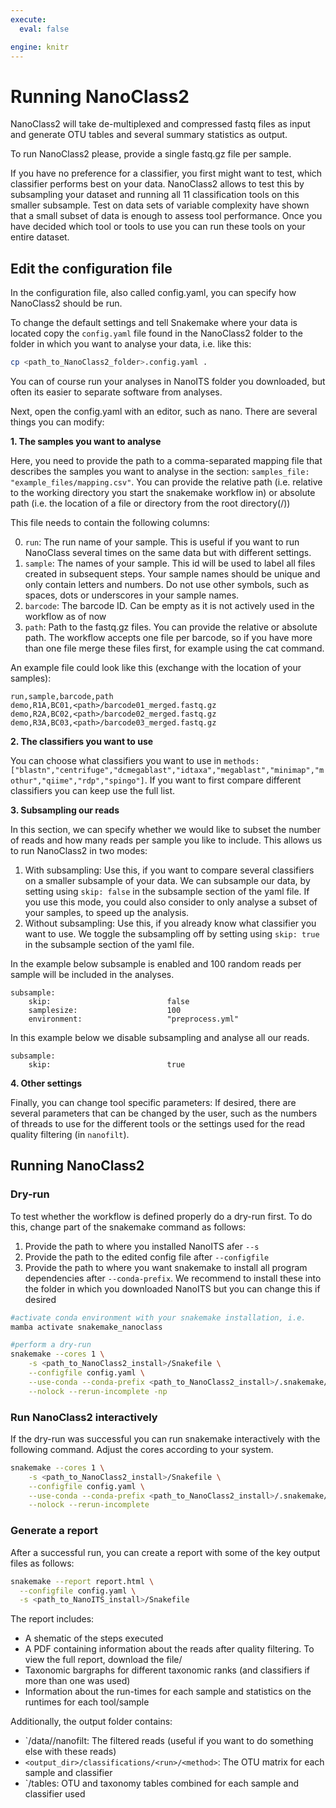 ---
execute:
  eval: false

engine: knitr
---

# Running NanoClass2

NanoClass2 will take de-multiplexed and compressed fastq files as input and generate OTU tables and several summary statistics as output.   

To run NanoClass2 please, provide a single fastq.gz file per sample.

If you have no preference for a classifier, you first might want to test, which classifier performs best on your data. NanoClass2 allows to test this by subsampling your dataset and running all 11 classification tools on this smaller subsample. Test on data sets of variable complexity have shown that a small subset of data is enough to assess tool performance. Once you have decided which tool or tools to use you can run these tools on your entire dataset.

## Edit the configuration file

In the configuration file, also called config.yaml, you can specify how NanoClass2 should be run.

To change the default settings and tell Snakemake where your data is located copy the `config.yaml` file found in the NanoClass2 folder to the folder in which you want to analyse your data, i.e. like this:

```{bash}
cp <path_to_NanoClass2_folder>.config.yaml .
```

You can of course run your analyses in NanoITS folder you downloaded, but often its easier to separate software from analyses.

Next, open the config.yaml with an editor, such as nano. There are several things you can modify:

**1. The samples you want to analyse**

Here, you need to provide the path to a comma-separated mapping file that describes the samples you want to analyse in the section: `samples_file: "example_files/mapping.csv"`. You can provide the relative path (i.e. relative to the working directory you start the snakemake workflow in) or absolute path (i.e. the location of a file or directory from the root directory(/))

This file needs to contain the following columns:

0. `run`: The run name of your sample. This is useful if you want to run NanoClass several times on the same data but with different settings.
1. `sample`: The names of your sample. This id will be used to label all files created in subsequent steps. Your sample names should be unique and only contain letters and numbers. Do not use other symbols, such as spaces, dots or underscores in your sample names.
2. `barcode`: The barcode ID. Can be empty as it is not actively used in the workflow as of now
3. `path`: Path to the fastq.gz files. You can provide the relative or absolute path. The workflow accepts one file per barcode, so if you have more than one file merge these files first, for example using the cat command.

An example file could look like this (exchange <path> with the location of your samples):

```
run,sample,barcode,path
demo,R1A,BC01,<path>/barcode01_merged.fastq.gz
demo,R2A,BC02,<path>/barcode02_merged.fastq.gz
demo,R3A,BC03,<path>/barcode03_merged.fastq.gz
```

**2. The classifiers you want to use**

You can choose what classifiers you want to use in `methods: ["blastn","centrifuge","dcmegablast","idtaxa","megablast","minimap","mothur","qiime","rdp","spingo"]`. If you want to first compare different classifiers you can keep use the full list.


**3. Subsampling our reads**

::: {.callout-important}

In this section, we can specify whether we would like to subset the number of reads and how many reads per sample you like to include. This allows us to run NanoClass2 in two modes:

1. With subsampling: Use this, if you want to compare several classifiers on a smaller subsample of your data. We can subsample our data, by setting using `skip: false` in the subsample section of the yaml file. If you use this mode, you could also consider to only analyse a subset of your samples, to speed up the analysis.
2. Without subsampling: Use this, if you already know what classifier you want to use. We toggle the subsampling off by setting using `skip: true` in the subsample section of the yaml file.
:::

In the example below subsample is enabled and 100 random reads per sample will be included in the analyses. 

```
subsample:
    skip:                          false
    samplesize:                    100
    environment:                   "preprocess.yml"
```

In this example below we disable subsampling and analyse all our reads. 

```
subsample:
    skip:                          true
```

**4. Other settings**

Finally, you can change tool specific parameters: If desired, there are several parameters that can be changed by the user, such as the numbers of threads to use for the different tools or the settings used for the read quality filtering (in `nanofilt`).


## Running NanoClass2

### Dry-run

To test whether the workflow is defined properly do a dry-run first. To do this, change part of the snakemake command as follows:

1. Provide the path to where you installed NanoITS afer `--s`
2.  Provide the path to the edited config file after `--configfile`
3. Provide the path to where you want snakemake to install all program dependencies after `--conda-prefix`. We recommend to install these into the folder in which you downloaded NanoITS but you can change this if desired

```{bash}
#activate conda environment with your snakemake installation, i.e. 
mamba activate snakemake_nanoclass

#perform a dry-run
snakemake --cores 1 \
    -s <path_to_NanoClass2_install>/Snakefile \
    --configfile config.yaml \
    --use-conda --conda-prefix <path_to_NanoClass2_install>/.snakemake/conda \
    --nolock --rerun-incomplete -np
```

### Run NanoClass2 interactively

If the dry-run was successful you can run snakemake interactively with the following command. Adjust the cores according to your system.

```{bash}
snakemake --cores 1 \
    -s <path_to_NanoClass2_install>/Snakefile \
    --configfile config.yaml \
    --use-conda --conda-prefix <path_to_NanoClass2_install>/.snakemake/conda \
    --nolock --rerun-incomplete
```


### Generate a report

After a successful run, you can create a report with some of the key output files as follows:

```{bash}
snakemake --report report.html \
  --configfile config.yaml \
  -s <path_to_NanoITS_install>/Snakefile
```

The report includes:

- A shematic of the steps executed
- A PDF containing information about the reads after quality filtering. To view the full report, download the file/
- Taxonomic bargraphs for different taxonomic ranks (and classifiers if more than one was used)
- Information about the run-times for each sample and statistics on the runtimes for each tool/sample

Additionally, the output folder contains:

- `<output_dir>/data/<run>/nanofilt: The filtered reads (useful if you want to do something else with these reads)
- `<output_dir>/classifications/<run>/<method>`: The OTU matrix for each sample and classifier
- `<output_dir>/tables: OTU and taxonomy tables combined for each sample and classifier used